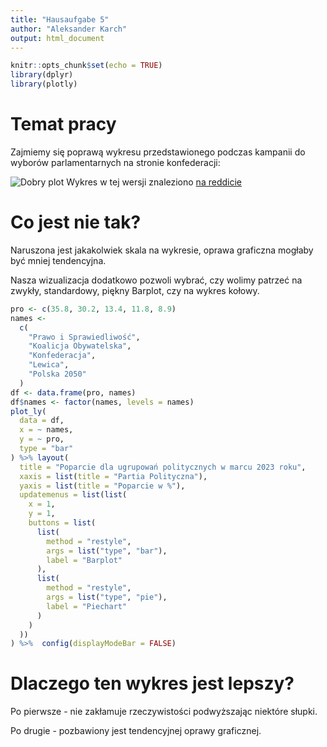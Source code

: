 ---
title: "Hausaufgabe 5"
author: "Aleksander Karch"
output: html_document
---

```{r setup, include=FALSE}
knitr::opts_chunk$set(echo = TRUE)
library(dplyr)
library(plotly)

```

# Temat pracy

Zajmiemy się poprawą wykresu przedstawionego podczas kampanii do wyborów parlamentarnych na stronie konfederacji:

![Dobry plot](gitplot.jpg)
Wykres w tej wersji znaleziono [na reddicie](https://www.reddit.com/r/Polska/comments/11x0c5d/speca_od_wykres%C3%B3w_s%C5%82upkowych_wzi%C4%99li_chyba_z_tvp/)

# Co jest nie tak?

Naruszona jest jakakolwiek skala na wykresie, oprawa graficzna mogłaby być mniej tendencyjna.

Nasza wizualizacja dodatkowo pozwoli wybrać, czy wolimy patrzeć na zwykły, standardowy, piękny Barplot, czy na wykres kołowy.
```{r rework, echo = FALSE, fig.width = 9, fig.height = 6}
pro <- c(35.8, 30.2, 13.4, 11.8, 8.9)
names <-
  c(
    "Prawo i Sprawiedliwość",
    "Koalicja Obywatelska",
    "Konfederacja",
    "Lewica",
    "Polska 2050"
  )
df <- data.frame(pro, names)
df$names <- factor(names, levels = names)
plot_ly(
  data = df,
  x = ~ names,
  y = ~ pro,
  type = "bar"
) %>% layout(
  title = "Poparcie dla ugrupowań politycznych w marcu 2023 roku",
  xaxis = list(title = "Partia Polityczna"),
  yaxis = list(title = "Poparcie w %"),
  updatemenus = list(list(
    x = 1,
    y = 1,
    buttons = list(
      list(
        method = "restyle",
        args = list("type", "bar"),
        label = "Barplot"
      ),
      list(
        method = "restyle",
        args = list("type", "pie"),
        label = "Piechart"
      )
    )
  ))
) %>%  config(displayModeBar = FALSE)
```

# Dlaczego ten wykres jest lepszy?

Po pierwsze - nie zakłamuje rzeczywistości podwyższając niektóre słupki.

Po drugie - pozbawiony jest tendencyjnej oprawy graficznej.